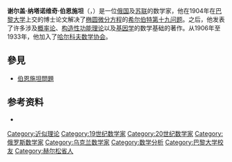 {{Infobox scientist
| name              = 谢尔盖·伯恩施坦<br>Sergei Bernstein
| image             = Sergei Natanowitsch Bernstein.jpg
| image_size        = 200px
| birth_date        = {{birth date|1880|3|5|df=y}}
| birth_place       = {{flag|Russian Empire}}[[赫爾松省|赫爾松省]][[敖德薩|敖德薩]]
| death_date        = {{death date and age|1968|10|26|1880|3|5|df=y}}
| death_place       = {{USSR}}[[俄羅斯蘇維埃聯邦社會主義共和國|俄羅斯]][[莫斯科|莫斯科]]
| nationality       = [[俄羅斯|俄羅斯]]
| alma_mater        = [[巴黎大學|巴黎大學]]
| known_for         = [[數學分析|數學分析]]的{{le|伯恩施坦不等式 (數學分析)|Bernstein's inequality (mathematical analysis)|伯恩施坦不等式}}<br>[[伯恩施坦不等式|機率論的伯恩施坦不等式]]<br>{{le|伯恩施坦多項式|Bernstein polynomial}}<br>{{le|伯恩施坦定理 (逼近理論)|Bernstein's theorem (approximation theory)}}<br>{{le|伯恩施坦單調函數定理|Bernstein's theorem on monotone functions}}<br>{{le|遺傳代數|Genetic algebra|數學遺傳學的伯恩施坦問題}}
| field             = [[數學|數學]]
| work_institution  = [[巴黎大學|巴黎大學]]<br>[[哥廷根大學|哥廷根大學]]<br>[[哈爾科夫大學|哈爾科夫大學]]<br>[[聖彼得堡國立大學|列寧格勒大學]]<br>[[斯捷克洛夫數學研究所|斯捷克洛夫數學研究所]]
| doctoral_advisor  = [[埃米爾·皮卡|埃米爾·皮卡]]<br>[[大衛·希爾伯特|大衛·希爾伯特]]
| doctoral_students = {{le|雅科夫·傑羅尼木斯|Yakov Geronimus}}<br>{{le|謝爾蓋·斯捷奇金|Sergey Stechkin}}
}}

'''谢尔盖·纳塔诺维奇·伯恩施坦'''（{{lang-ru|Серге́й Ната́нович Бернште́йн|Sergei Natanovich Bernstein}}，{{bd|1880年|3月5日|1968年|10月26日}}）是一位[[俄国|俄国]]及[[苏联|苏联]]的数学家，他在1904年在[[巴黎大学|巴黎大学]]上交的博士论文解决了[[椭圆微分方程|椭圆微分方程]]的[[希尔伯特第十九问题|希尔伯特第十九问题]]。之后，他发表了许多涉及[[概率论|概率论]]、[[构造性功能理论|构造性功能理论]]以及[[基因学|基因学]]的数学基础的著作。从1906年至1933年，他加入了[[哈尔科夫数学协会|哈尔科夫数学协会]]。

== 參見 ==
*[[伯恩施坦問題|伯恩施坦問題]]

==参考资料==
*{{MacTutor|id=Bernstein_Sergi}}

{{Authority control}}
[[Category:近似理论|Category:近似理论]]
[[Category:19世纪数学家|Category:19世纪数学家]]
[[Category:20世纪数学家|Category:20世纪数学家]]
[[Category:俄罗斯数学家|Category:俄罗斯数学家]]
[[Category:乌克兰数学家|Category:乌克兰数学家]]
[[Category:数学分析|Category:数学分析]]
[[Category:巴黎大学校友|Category:巴黎大学校友]]
[[Category:赫尔松省人|Category:赫尔松省人]]